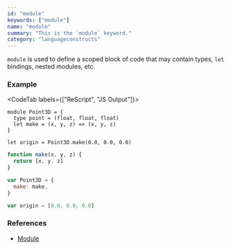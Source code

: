 ```yaml
---
id: "module"
keywords: ["module"]
name: "module"
summary: "This is the `module` keyword."
category: "languageconstructs"
---
```


`module` is used to define a scoped block of code that may contain types, `let` bindings, nested modules, etc.

### Example

<CodeTab labels={["ReScript", "JS Output"]}>

```res
module Point3D = {
  type point = (float, float, float)
  let make = (x, y, z) => (x, y, z)
}

let origin = Point3D.make(0.0, 0.0, 0.0)
```

```js
function make(x, y, z) {
  return [x, y, z]
}

var Point3D = {
  make: make,
}

var origin = [0.0, 0.0, 0.0]
```

</CodeTab>

### References

- [Module](/docs/manual/latest/module)
